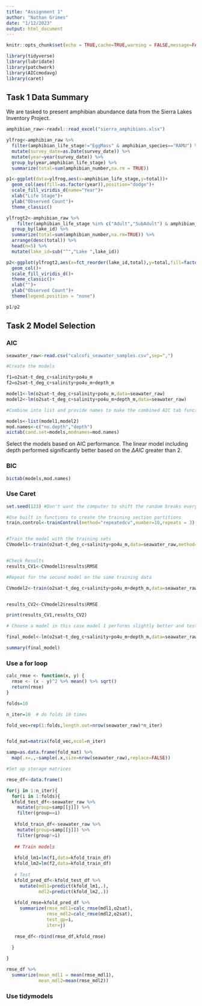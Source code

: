 ```yaml
---
title: "Assignment 1"
author: "Nathan Grimes"
date: "1/12/2023"
output: html_document
---
```


```r
knitr::opts_chunk$set(echo = TRUE,cache=TRUE,warning = FALSE,message=FALSE)

library(tidyverse)
library(lubridate)
library(patchwork)
library(AICcmodavg)
library(caret)
```

## Task 1 Data Summary

We are tasked to present amphibian abundance data from the Sierra Lakes Inventory Project.



```r
amphibian_raw<-readxl::read_excel("sierra_amphibians.xlsx")
```

```r
ylfrog<-amphibian_raw %>% 
  filter(amphibian_life_stage!="EggMass" & amphibian_species=="RAMU") %>% 
  mutate(survey_date=as.Date(survey_date)) %>% 
  mutate(year=year(survey_date)) %>% 
  group_by(year,amphibian_life_stage) %>% 
  summarize(total=sum(amphibian_number,na.rm = TRUE))

p1<-ggplot(data=ylfrog,aes(x=amphibian_life_stage,y=total))+
  geom_col(aes(fill=as.factor(year)),position="dodge")+
  scale_fill_viridis_d(name="Year")+
  xlab("Life Stage")+
  ylab("Observed Count")+
  theme_classic()

```




```r
ylfrogt2<-amphibian_raw %>% 
    filter(amphibian_life_stage %in% c("Adult","SubAdult") & amphibian_species=="RAMU") %>% 
  group_by(lake_id) %>% 
  summarize(total=sum(amphibian_number,na.rm=TRUE)) %>% 
  arrange(desc(total)) %>% 
  head(n=5) %>% 
  mutate(lake_id=sub("^","Lake ",lake_id))

p2<-ggplot(ylfrogt2,aes(x=fct_reorder(lake_id,total),y=total,fill=factor(lake_id)))+
  geom_col()+
  scale_fill_viridis_d()+
  theme_classic()+
  xlab("")+
  ylab("Observed Count")+
  theme(legend.position = "none")
```

```r
p1/p2
```

## Task 2 Model Selection

### AIC

```r

seawater_raw<-read.csv("calcofi_seawater_samples.csv",sep=",")

#Create the models

f1=o2sat~t_deg_c+salinity+po4u_m
f2=o2sat~t_deg_c+salinity+po4u_m+depth_m

model1<-lm(o2sat~t_deg_c+salinity+po4u_m,data=seawater_raw)
model2<-lm(o2sat~t_deg_c+salinity+po4u_m+depth_m,data=seawater_raw)

#Combine into list and provide names to make the combined AIC tab function work smoother

models<-list(model1,model2)
mod.names<-c("no.depth","depth")
aictab(cand.set=models,modnames=mod.names)
```

Select the models based on AIC performance. The linear model including depth performed significantly better based on the $\Delta AIC$ greater than 2. 

### BIC

```r
bictab(models,mod.names)
```

### Use Caret

```r
set.seed(123) #Don't want the computer to shift the random breaks everytime we knit

#Use built in functions to create the training section partitions
train.control<-trainControl(method="repeatedcv",number=10,repeats = 3)


#Train the model with the training sets
CVmodel1<-train(o2sat~t_deg_c+salinity+po4u_m,data=seawater_raw,method="lm",trControl=train.control)


#Check Results
results_CV1<-CVmodel1$results$RMSE

#Repeat for the second model on the same training data

CVmodel2<-train(o2sat~t_deg_c+salinity+po4u_m+depth_m,data=seawater_raw,method="lm",trControl=train.control)


results_CV2<-CVmodel2$results$RMSE

print(results_CV1,results_CV2)

# Choose a model in this case model 1 performs slightly better and test on the whole dataset

final_model<-lm(o2sat~t_deg_c+salinity+po4u_m+depth_m,data=seawater_raw)

summary(final_model)
```

### Use a for loop

```r

calc_rmse <- function(x, y) {
  rmse <- (x - y)^2 %>% mean() %>% sqrt()
  return(rmse)
}

folds=10

n_iter=10  # do folds 10 times

fold_vec=rep(1:folds,length.out=nrow(seawater_raw)*n_iter)


fold_mat=matrix(fold_vec,ncol=n_iter)

samp=as.data.frame(fold_mat) %>% 
  map(.x=.,~sample(.x,size=nrow(seawater_raw),replace=FALSE))

#Set up storage matrices

rmse_df<-data.frame()

for(j in 1:n_iter){
  for(i in 1:folds){
  kfold_test_df<-seawater_raw %>% 
    mutate(group=samp[[j]]) %>% 
    filter(group==i)
  
   kfold_train_df<-seawater_raw %>% 
    mutate(group=samp[[j]]) %>% 
    filter(group!=i)
   
   ## Train models
   
   kfold_lm1=lm(f1,data=kfold_train_df)
   kfold_lm2=lm(f2,data=kfold_train_df)
  
   # Test
   kfold_pred_df<-kfold_test_df %>% 
     mutate(mdl1=predict(kfold_lm1,.),
            mdl2=predict(kfold_lm2,.))
   
   kfold_rmse=kfold_pred_df %>% 
     summarize(rmse_mdl1=calc_rmse(mdl1,o2sat),
               rmse_mdl2=calc_rmse(mdl2,o2sat),
               test_gp=i,
               iter=j)
   
   rmse_df<-rbind(rmse_df,kfold_rmse)
  
  }

}

rmse_df %>% 
  summarize(mean_mdl1 = mean(rmse_mdl1),
            mean_mdl2=mean(rmse_mdl2))


```


### Use tidymodels